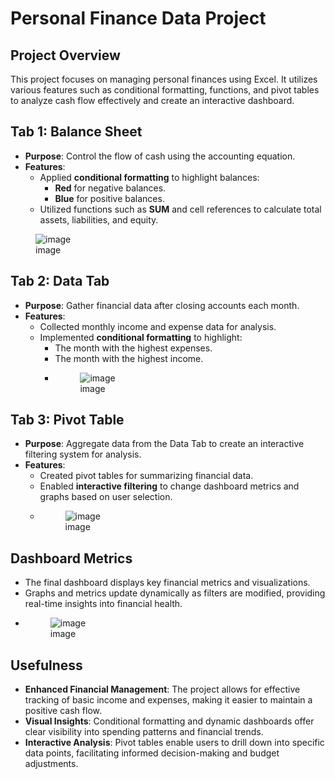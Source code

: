 # Personal Finance Data Project

## Project Overview
This project focuses on managing personal finances using Excel. It utilizes various features such as conditional formatting, functions, and pivot tables to analyze cash flow effectively and create an interactive dashboard.

## Tab 1: Balance Sheet
- **Purpose**: Control the flow of cash using the accounting equation.
- **Features**:
  - Applied **conditional formatting** to highlight balances:
    - **Red** for negative balances.
    - **Blue** for positive balances.
  - Utilized functions such as **SUM** and cell references to calculate total assets, liabilities, and equity.
    
![image](https://github.com/user-attachments/assets/4836e50b-2ab2-40c4-a9dc-9aec5d982513)


## Tab 2: Data Tab
- **Purpose**: Gather financial data after closing accounts each month.
- **Features**:
  - Collected monthly income and expense data for analysis.
  - Implemented **conditional formatting** to highlight:
    - The month with the highest expenses.
    - The month with the highest income.
    - 
![image](https://github.com/user-attachments/assets/2e36346c-3be4-43a2-8104-10ffc194b3fe)

## Tab 3: Pivot Table
- **Purpose**: Aggregate data from the Data Tab to create an interactive filtering system for analysis.
- **Features**:
  - Created pivot tables for summarizing financial data.
  - Enabled **interactive filtering** to change dashboard metrics and graphs based on user selection.
  - 
![image](https://github.com/user-attachments/assets/4996ec19-a448-4108-b214-28d472c82f06)

## Dashboard Metrics
- The final dashboard displays key financial metrics and visualizations.
- Graphs and metrics update dynamically as filters are modified, providing real-time insights into financial health.
- 
![image](https://github.com/user-attachments/assets/d8c53226-6777-4445-a23c-d05c0ac4a73e)

## Usefulness
- **Enhanced Financial Management**: The project allows for effective tracking of basic income and expenses, making it easier to maintain a positive cash flow.
- **Visual Insights**: Conditional formatting and dynamic dashboards offer clear visibility into spending patterns and financial trends.
- **Interactive Analysis**: Pivot tables enable users to drill down into specific data points, facilitating informed decision-making and budget adjustments.
